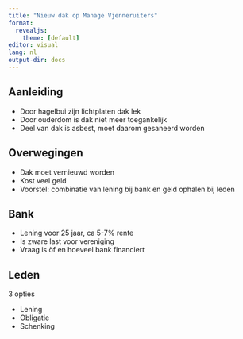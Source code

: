 ```yaml
---
title: "Nieuw dak op Manage Vjenneruiters"
format:
  revealjs: 
    theme: [default]
editor: visual
lang: nl
output-dir: docs
---
```


## Aanleiding

-   Door hagelbui zijn lichtplaten dak lek
-   Door ouderdom is dak niet meer toegankelijk
-   Deel van dak is asbest, moet daarom gesaneerd worden

## Overwegingen

-   Dak moet vernieuwd worden
-   Kost veel geld
-   Voorstel: combinatie van lening bij bank en geld ophalen bij leden

## Bank

-   Lening voor 25 jaar, ca 5-7% rente
-   Is zware last voor vereniging
-   Vraag is òf en hoeveel bank financiert

## Leden

3 opties

-   Lening
-   Obligatie
-   Schenking
